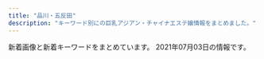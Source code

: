 ```yaml
---
title: "品川・五反田"
description: "キーワード別にの巨乳アジアン・チャイナエステ嬢情報をまとめました。"
---
```


新着画像と新着キーワードをまとめています。
2021年07月03日の情報です。

<DmmAffiliateIns />
<KeywordTable
  shops={
    [
    {
        "name": "\u8299\u84c9\uff5e\u30d5\u30e8\u30a6\uff5e",
        "station": "JR\u4e94\u53cd\u7530\u99c5\u6771\u53e3",
        "url": "http://www.relax-fuyou.info/",
        "img_links": [
            "http://www.relax-fuyou.info/img/sta19.jpg",
            "http://www.relax-fuyou.info/img/sta5.jpg",
            "http://www.relax-fuyou.info/i/img/r2.jpg",
            "http://www.relax-fuyou.info/img/st191.jpg",
            "http://www.relax-fuyou.info/img/top.jpg",
            "http://www.relax-fuyou.info/img/sta15.jpg",
            "http://www.relax-fuyou.info/i/img/st201.jpg",
            "http://www.relax-fuyou.info/img/st141.jpg",
            "http://www.relax-fuyou.info/img/st181.jpg",
            "http://www.relax-fuyou.info/img/st150.jpg",
            "http://www.relax-fuyou.info/img/st10.jpg",
            "http://www.relax-fuyou.info/img/st110.jpg",
            "http://www.relax-fuyou.info/img/st161.jpg",
            "http://www.relax-fuyou.info/img/sta17.jpg",
            "http://www.relax-fuyou.info/img/sta8.jpg",
            "http://www.relax-fuyou.info/img/st1.jpg",
            "http://www.relax-fuyou.info/i/img/st10.jpg",
            "http://www.relax-fuyou.info/i/img/st110.jpg",
            "http://www.relax-fuyou.info/i/img/r1.jpg",
            "http://www.relax-fuyou.info/i/img/st17.jpg",
            "http://www.relax-fuyou.info/i/img/st160.jpg",
            "http://www.relax-fuyou.info/img/st171.jpg",
            "http://www.relax-fuyou.info/i/img/st42.jpg",
            "http://www.relax-fuyou.info/img/r9.jpg",
            "http://www.relax-fuyou.info/i/img/top.jpg",
            "http://www.relax-fuyou.info/img/sta1.jpg",
            "http://www.relax-fuyou.info/i/img/st191.jpg",
            "http://www.relax-fuyou.info/i/img/st140.jpg",
            "http://www.relax-fuyou.info/i/img/sta20.jpg",
            "http://www.relax-fuyou.info/img/st5.jpg",
            "http://www.relax-fuyou.info/img/st17.jpg",
            "http://www.relax-fuyou.info/i/img/st181.jpg",
            "http://www.relax-fuyou.info/i/img/r3.jpg",
            "http://www.relax-fuyou.info/img/st201.jpg",
            "http://www.relax-fuyou.info/i/img/st11.jpg",
            "http://www.relax-fuyou.info/img/st71.jpg",
            "http://www.relax-fuyou.info/img/sta20.jpg",
            "http://www.relax-fuyou.info/i/img/st8.jpg",
            "http://www.relax-fuyou.info/i/img/st5.jpg",
            "http://www.relax-fuyou.info/img/st41.jpg",
            "http://www.relax-fuyou.info/i/img/st9.jpg",
            "http://www.relax-fuyou.info/img/st42.jpg",
            "http://www.relax-fuyou.info/img/st140.jpg",
            "http://www.relax-fuyou.info/img/st7.jpg",
            "http://www.relax-fuyou.info/img/st8.jpg",
            "http://www.relax-fuyou.info/img/sta18.jpg",
            "http://www.relax-fuyou.info/img/sta16.jpg",
            "http://www.relax-fuyou.info/img/st160.jpg",
            "http://www.relax-fuyou.info/img/st11.jpg",
            "http://www.relax-fuyou.info/img/st72.jpg"
        ],
        "keywords": {
            "G": 1,
            "90": 2,
            "86": 2,
            "84": 5,
            "87": 2,
            "E": 5,
            "D": 5,
            "88": 3,
            "C": 3
        }
    },
    {
        "name": "\u7652\u3057\u306e\u30d9\u30d3\u30fc",
        "keywords": {},
        "img_links": [
            "https://www.healing-baby.work/img/mimi1.jpg",
            "https://www.healing-baby.work/img/naha1.jpg",
            "https://www.healing-baby.work/images/int1.png",
            "https://www.healing-baby.work/images/6.jpg",
            "https://www.healing-baby.work/img/momo1.jpg",
            "https://www.healing-baby.work/img/hana1.jpg",
            "https://www.healing-baby.work/images/3.jpg",
            "https://www.healing-baby.work/images/1.jpg",
            "https://www.healing-baby.work/img/sizuka1.jpg",
            "https://www.healing-baby.work/images/2.jpg",
            "https://www.healing-baby.work/img/eri1.jpg",
            "https://www.healing-baby.work/images/sys.png",
            "https://www.healing-baby.work/images/ais.png",
            "https://www.healing-baby.work/images/staff_t.jpg",
            "https://www.healing-baby.work/images/5.jpg",
            "https://www.healing-baby.work/images/4.jpg",
            "https://www.healing-baby.work/images/line.png",
            "https://www.healing-baby.work/images/head.jpg",
            "https://www.healing-baby.work/images/tel.jpg",
            "https://www.healing-baby.work/images/7.jpg",
            "https://www.healing-baby.work/images/mobile.jpg",
            "https://www.healing-baby.work/images/news.jpg",
            "https://www.healing-baby.work/img/riri1.jpg",
            "https://www.healing-baby.work/images/newface.png",
            "https://www.healing-baby.work/images/interior_t.jpg"
        ],
        "url": "https://www.healing-baby.work/",
        "station": "\u6238\u8d8a\u9280\u5ea7\u99c5"
    },
    {
        "url": "http://p-fly.work/",
        "name": "\u7d2b\u306e\u8776",
        "keywords": {},
        "station": "JR\u4e94\u53cd\u7530\u99c5\u897f\u53e3",
        "img_links": [
            "http://p-fly.work/img/koko1.jpg",
            "http://p-fly.work/images/1.jpg",
            "http://p-fly.work/staff/anna.jpg",
            "http://p-fly.work/images/int1.jpg",
            "http://p-fly.work/images/15.jpg",
            "http://p-fly.work/images/ac1.jpg",
            "http://p-fly.work/staff/mai.jpg",
            "http://p-fly.work/img/yuki1.jpg",
            "http://p-fly.work/img/mai1.jpg",
            "http://p-fly.work/images/int2.png",
            "http://p-fly.work/staff/yuki.jpg",
            "http://p-fly.work/img/eri1.jpg",
            "http://p-fly.work/images/b2.jpg",
            "http://p-fly.work/staff/koko.jpg",
            "http://p-fly.work/img/sara1.jpg",
            "http://p-fly.work/images/interior_t.png",
            "http://p-fly.work/staff/eri.jpg",
            "http://p-fly.work/images/staff_t.png",
            "http://p-fly.work/images/13.jpg",
            "http://p-fly.work/images/tr.jpg",
            "http://p-fly.work/images/b1.jpg",
            "http://p-fly.work/images/12.jpg",
            "http://p-fly.work/img/anna1.jpg",
            "http://p-fly.work/staff/sara.jpg",
            "http://p-fly.work/images/news.jpg",
            "http://p-fly.work/images/sys3.jpg",
            "http://p-fly.work/images/line.png",
            "http://p-fly.work/images/b3.jpg",
            "http://p-fly.work/images/head.png",
            "http://p-fly.work/images/mobile.jpg",
            "http://p-fly.work/images/9.jpg",
            "http://p-fly.work/images/10.jpg",
            "http://p-fly.work/images/sys2.jpg",
            "http://p-fly.work/images/sys1.jpg",
            "http://p-fly.work/images/sys4.png"
        ]
    },
    {
        "url": "http://gotanda.pepper.jp/",
        "keywords": {},
        "station": "JR\u4e94\u53cd\u7530\u99c5\u897f\u53e3",
        "name": "\u4e94\u53cd\u7530\u30e1\u30c7\u30a3\u30ab\u30eb\u30a8\u30f3",
        "img_links": [
            "http://gotanda.pepper.jp/m02272.jpg",
            "http://gotanda.pepper.jp/1-01.png",
            "http://gotanda.pepper.jp/20151109231038834554.jpg",
            "http://gotanda.pepper.jp/m049.png",
            "http://gotanda.pepper.jp/gotanda001.jpg",
            "http://gotanda.pepper.jp/m048.png",
            "http://gotanda.pepper.jp/m173.jpg"
        ]
    },
    {
        "station": "JR\u4e94\u53cd\u7530\u99c5",
        "img_links": [
            "http://www.es-yuduki.com/css/nav/nav-0003.jpg",
            "http://www.es-yuduki.com/css/main-top05.png",
            "http://www.es-yuduki.com/css/progress01.jpg",
            "http://www.es-yuduki.com/css/staff02-b.jpg",
            "http://www.es-yuduki.com/css/staff01.jpg",
            "http://www.es-yuduki.com/css/head.jpg",
            "http://www.es-yuduki.com/css/nav/change-002.jpg",
            "http://www.es-yuduki.com/css/nav/change-004.jpg",
            "http://www.es-yuduki.com/css/progress08.jpg",
            "http://www.es-yuduki.com/css/progress05.jpg",
            "http://www.es-yuduki.com/css/staff02.jpg",
            "http://www.es-yuduki.com/css/nav/nav-005.jpg",
            "http://www.es-yuduki.com/css/progress06.jpg",
            "http://www.es-yuduki.com/css/nav/nav-001.jpg",
            "http://www.es-yuduki.com/css/progress04.jpg",
            "http://www.es-yuduki.com/css/nav/change-001.jpg",
            "http://www.es-yuduki.com/css/kanban.jpg",
            "http://www.es-yuduki.com/css/nav/nav-002.jpg",
            "http://www.es-yuduki.com/css/nav/nav-004.jpg",
            "http://www.es-yuduki.com/css/nav/nav-006.jpg",
            "http://www.es-yuduki.com/css/nav/change-005.jpg",
            "http://www.es-yuduki.com/css/staff00.jpg",
            "http://www.es-yuduki.com/css/progress03.jpg",
            "http://www.es-yuduki.com/css/staff03-b.jpg",
            "http://www.es-yuduki.com/css/nav/change-006.jpg",
            "http://www.es-yuduki.com/css/progress02.jpg",
            "http://www.es-yuduki.com/css/staff01-b.jpg",
            "http://www.es-yuduki.com/css/progress07.jpg",
            "http://www.es-yuduki.com/css/nav/nav-007.jpg",
            "http://www.es-yuduki.com/css/staff03.jpg",
            "http://www.es-yuduki.com/css/nav/change-0003.jpg",
            "http://www.es-yuduki.com/css/coupon003.jpg",
            "http://www.es-yuduki.com/css/nav/change-007.jpg"
        ],
        "keywords": {
            "C": 13
        },
        "name": "\u30de\u30c3\u30b5\u30fc\u30b8\u306e\u5915\u6708",
        "url": "http://www.es-yuduki.com/"
    },
    {
        "img_links": [
            "http://www.kouroku-este.com/img/top/listmark1.png",
            "http://www.kouroku-este.com/img/staff/ggg/ggg1.jpg",
            "http://www.kouroku-este.com/img/staff/eee/s-eee1.jpg",
            "http://www.kouroku-este.com/img/staff/aaa/aaa2.jpg",
            "http://www.kouroku-este.com/img/staff/fff/s-fff1.jpg",
            "http://www.kouroku-este.com/img/system/service01.jpg",
            "http://www.kouroku-este.com/img/staff/aaa/aaa1.jpg",
            "http://www.kouroku-este.com/img/staff/ccc/ccc2.jpg",
            "http://www.kouroku-este.com/img/staff/bbb/bbb1.jpg",
            "http://www.kouroku-este.com/img/system/service02.jpg",
            "http://www.kouroku-este.com/img/staff/eee/s-eee2.jpg",
            "http://www.kouroku-este.com/img/staff/fff/s-fff2.jpg",
            "http://www.kouroku-este.com/img/staff/ccc/ccc1.jpg",
            "http://www.kouroku-este.com/img/menu/info_r.jpg"
        ],
        "keywords": {
            "C": 15
        },
        "name": "\u5eb7\u7984",
        "url": "http://www.kouroku-este.com/",
        "station": "JR\u54c1\u5ddd\u99c5\u9ad8\u8f2a\u53e3"
    },
    {
        "keywords": {
            "D": 20,
            "C": 25,
            "86": 14,
            "87": 24,
            "\u4e73": 4
        },
        "img_links": [
            "http://www.estetonbo.com/upload/girl/img03/img1_0022.jpg",
            "http://www.estetonbo.com/upload/girl/img01/img1_0019.jpg",
            "http://www.estetonbo.com/upload/girl/img05/img1_0012.jpg",
            "http://www.estetonbo.com/upload/girl/img01/img1_0004.jpg",
            "http://www.estetonbo.com/upload/girl/img05/img1_0019.jpg",
            "http://www.estetonbo.com/upload/girl/img05/img1_0022.jpg",
            "http://www.estetonbo.com/upload/girl/img03/img1_0023.jpg",
            "http://www.estetonbo.com/img/main_top.jpg",
            "http://www.estetonbo.com/img/tit_profile.jpg",
            "http://www.estetonbo.com/upload/girl/img01/img1_0022.jpg",
            "http://www.estetonbo.com/upload/girl/img05/img1_0004.jpg",
            "http://www.estetonbo.com/upload/girl/img03/img1_0011.jpg",
            "http://www.estetonbo.com/upload/girl/img03/img1_0004.jpg",
            "http://www.estetonbo.com/upload/girl/img05/img1_0011.jpg",
            "http://www.estetonbo.com/upload/girl/img01/img1_0023.jpg",
            "http://www.estetonbo.com/img/pro_tit_name.jpg",
            "http://www.estetonbo.com/upload/girl/img05/img1_0023.jpg",
            "http://www.estetonbo.com/img/rank_img.jpg",
            "http://www.estetonbo.com/img/qr_150.jpg",
            "http://www.estetonbo.com/img/tit_news.jpg",
            "http://www.estetonbo.com/upload/girl/img03/img1_0012.jpg",
            "http://www.estetonbo.com/upload/girl/img04/img1_0011.jpg",
            "http://www.estetonbo.com/img/lineyoko.jpg",
            "http://www.estetonbo.com/img/qr_img.jpg",
            "http://www.estetonbo.com/img/tit_staff.jpg",
            "http://www.estetonbo.com/img/pro_tit_size.jpg",
            "http://www.estetonbo.com/img/pro_tit_age.jpg",
            "http://www.estetonbo.com/upload/girl/img01/img1_0011.jpg",
            "http://www.estetonbo.com/upload/girl/img03/img1_0019.jpg",
            "http://www.estetonbo.com/img/pro_modoru.jpg",
            "http://www.estetonbo.com/upload/girl/img01/img1_0012.jpg",
            "http://www.estetonbo.com/img/tit_newface.jpg",
            "http://www.estetonbo.com/img/tit_rank.jpg"
        ],
        "name": "\u30c8\u30f3\u30dc",
        "url": "http://www.estetonbo.com/",
        "station": "JR\u4e94\u53cd\u7530\u99c5\u6771\u53e3"
    },
    {
        "name": "\u7652\u3057\u30cf\u30a6\u30b9",
        "url": "https://i-house.aoaoeo.com/",
        "keywords": {},
        "station": "JR\u4e94\u53cd\u7530\u99c5\u897f\u53e3",
        "img_links": []
    },
    {
        "keywords": {},
        "url": "http://www.relax-cs.com/",
        "name": "\u30ea\u30e9\u30af\u30bc\u30fc\u30b7\u30e7\u30f3\u862d",
        "img_links": [
            "http://www.relax-cs.com/ncss/top03.jpg",
            "http://www.relax-cs.com/ncss/nav/nav-005.jpg",
            "http://www.relax-cs.com/ncss/staff0401.jpg",
            "http://www.relax-cs.com/ncss/top02-left.jpg",
            "http://www.relax-cs.com/ncss/staff03-a.jpg",
            "http://www.relax-cs.com/ncss/staff04-a.jpg",
            "http://www.relax-cs.com/ncss/tel.png",
            "http://www.relax-cs.com/ncss/nav/nav-006.jpg",
            "http://www.relax-cs.com/ncss/nav/nav-001.jpg",
            "http://www.relax-cs.com/ncss/top00001.jpg",
            "http://www.relax-cs.com/ncss/nav/nav-002.jpg",
            "http://www.relax-cs.com/ncss/nav/nav-003.jpg",
            "http://www.relax-cs.com/ncss/staff03-b.jpg",
            "http://www.relax-cs.com/ncss/nav/nav-004.jpg"
        ],
        "station": "JR\u4e94\u53cd\u7530\u99c5\u897f\u53e3"
    },
    {
        "keywords": {},
        "name": "\u82b1\u8863",
        "url": "https://hanagoromo.tyo.cm/",
        "station": "JR\u4e94\u53cd\u7530\u99c5",
        "img_links": []
    },
    {
        "img_links": [],
        "keywords": {},
        "station": "\u6238\u8d8a\u9280\u5ea7\u99c5",
        "url": "http://lacure.link/",
        "name": "\u30e9\u30ad\u30e5\u30a2"
    },
    {
        "img_links": [
            "http://es-mirei.com/images/store/06.jpg",
            "http://es-mirei.com/staffPhoto/b20170908125528.jpg",
            "http://es-mirei.com/staffPhoto/s20170728165256.jpg",
            "http://es-mirei.com/images/s3Slider1Images/02.jpg",
            "http://es-mirei.com/staffPhoto/s20180613122502.jpg",
            "http://es-mirei.com/staffPhoto/s20170728165536.jpg",
            "http://es-mirei.com/images/returnStaffBtn.png",
            "http://es-mirei.com/images/store/02.jpg",
            "http://es-mirei.com/images/s3Slider1Images/03.jpg",
            "http://es-mirei.com/staffPhoto/s20170728165302.jpg",
            "http://es-mirei.com/images/noImg.jpg",
            "http://es-mirei.com/images/store/05.jpg",
            "http://es-mirei.com/staffPhoto/s20170908125528.jpg",
            "http://es-mirei.com/staffPhoto/b20170911152114.jpg",
            "http://es-mirei.com/images/s3Slider1Images/01.jpg",
            "http://es-mirei.com/staffPhoto/b20170728165302.jpg",
            "http://es-mirei.com/staffPhoto/b20170911152129.jpg",
            "http://es-mirei.com/staffPhoto/b20170728165256.jpg",
            "http://es-mirei.com/staffPhoto/b20180209180323.jpg",
            "http://es-mirei.com/staffPhoto/s20180209180323.jpg",
            "http://es-mirei.com/staffPhoto/s20170911152129.jpg",
            "http://es-mirei.com/images/store/01.jpg",
            "http://es-mirei.com/images/store/04.jpg",
            "http://es-mirei.com/staffPhoto/b20180613122502.jpg",
            "http://es-mirei.com/staffPhoto/b20170728165536.jpg",
            "http://es-mirei.com/images/store/03.jpg",
            "http://es-mirei.com/staffPhoto/s20170911152114.jpg"
        ],
        "name": "\u7f8e\u4f36",
        "station": "JR\u4e94\u53cd\u7530\u99c5\u897f\u53e3",
        "url": "http://es-mirei.com/",
        "keywords": {
            "86": 2,
            "88": 2,
            "87": 4,
            "85": 2,
            "E": 8
        }
    },
    {
        "name": "\u3072\u307e\u308f\u308a",
        "keywords": {
            "C": 8
        },
        "url": "http://www.kenkou-house.info/",
        "station": "JR\u4e94\u53cd\u7530\u99c5\u6771\u53e3",
        "img_links": [
            "http://www.kenkou-house.info/img/m1.png",
            "http://www.kenkou-house.info/img/s14.jpg",
            "http://www.kenkou-house.info/img/s15.jpg",
            "http://www.kenkou-house.info/img/s22.jpg",
            "http://www.kenkou-house.info/img/s12.jpg",
            "http://www.kenkou-house.info/img/head.png",
            "http://www.kenkou-house.info/img/s13.jpg",
            "http://www.kenkou-house.info/img/s4.jpg",
            "http://www.kenkou-house.info/img/s11.jpg",
            "http://www.kenkou-house.info/img/s20.jpg",
            "http://www.kenkou-house.info/img/s.png",
            "http://www.kenkou-house.info/img/m7.png",
            "http://www.kenkou-house.info/img/m6.png",
            "http://www.kenkou-house.info/img/s91.jpg",
            "http://www.kenkou-house.info/img/Himawari_200_40.png",
            "http://www.kenkou-house.info/img/Himawari_88_31.png",
            "http://www.kenkou-house.info/img/s21.jpg",
            "http://www.kenkou-house.info/img/Himawari_160_45.png",
            "http://www.kenkou-house.info/img/bottmo-left.png",
            "http://www.kenkou-house.info/img/m8.png",
            "http://www.kenkou-house.info/img/s17.jpg",
            "http://www.kenkou-house.info/img/play.png",
            "http://www.kenkou-house.info/img/m3.png",
            "http://www.kenkou-house.info/img/Himawari_468_60.png",
            "http://www.kenkou-house.info/img/s61.jpg",
            "http://www.kenkou-house.info/img/s16.jpg",
            "http://www.kenkou-house.info/img/door.png",
            "http://www.kenkou-house.info/img/bottmo-ritght.png",
            "http://www.kenkou-house.info/img/m5.png",
            "http://www.kenkou-house.info/img/s7.jpg",
            "http://www.kenkou-house.info/img/s33.jpg",
            "http://www.kenkou-house.info/img/s1.jpg",
            "http://www.kenkou-house.info/img/m2.png",
            "http://www.kenkou-house.info/img/body-.png",
            "http://www.kenkou-house.info/img/m4.png"
        ]
    },
    {
        "img_links": [
            "https://tsukiwa.info/img/staff/rena04.jpg",
            "https://tsukiwa.info/img/akusesu-top0.jpg",
            "https://tsukiwa.info/img/bar_staff.png",
            "https://tsukiwa.info/img/staff/mimi20202.jpg",
            "https://tsukiwa.info/img/bar_top1.png",
            "https://tsukiwa.info/img/staff/222BADE2-61AA-4B66-91BD-3D9941250C4D.jpeg",
            "https://tsukiwa.info/img/bar_profile.png",
            "https://tsukiwa.info/img/top_map.jpg",
            "https://tsukiwa.info/img/event/camp03.jpg",
            "https://tsukiwa.info/img/staff/rumi02.jpg",
            "https://tsukiwa.info/img/staff/koko3.jpg",
            "https://tsukiwa.info/img/staff/ruru1.jpg",
            "https://tsukiwa.info/img/staff_top/20201219_1.jpg",
            "https://tsukiwa.info/img/pickupGirl.png",
            "https://tsukiwa.info/img/staff/A8BAF789-BD2B-4E7F-AB8A-224A2961B605.jpeg",
            "https://tsukiwa.info/img/staff/yuna01.jpg",
            "https://tsukiwa.info/img/staff/mimi01.jpg",
            "https://www.a-side.com/ad/koko/include/banner/koko_200x40.png",
            "https://tsukiwa.info/img/news3.png",
            "https://tsukiwa.info/img/staff_top/20201219_2.jpg",
            "https://tsukiwa.info/img/staff/no_image.jpg",
            "https://tsukiwa.info/img/staff/rumi04.jpg",
            "https://tsukiwa.info/img/bar_gallery.png",
            "https://tsukiwa.info/img/staff/25D27B66-E3AF-40C0-8FCC-46E9F266B409.jpeg",
            "https://tsukiwa.info/img/staff/DB16BCF2-AF7E-404D-9FB5-9A45BE961351.jpeg",
            "https://tsukiwa.info/img/staff/aya2101.jpg",
            "https://tsukiwa.info/img/news1.png",
            "https://tsukiwa.info/img/staff/909C372F-1613-4B7E-89C8-1A527D79FCC6.jpeg"
        ],
        "keywords": {},
        "name": "\u6708\u306e\u548c",
        "url": "https://tsukiwa.info/",
        "station": "JR\u4e94\u53cd\u7530\u99c5\u897f\u53e3"
    }
]
}
/>
<DmmAffiliateScript />

